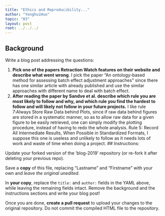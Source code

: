 ---
title: "Ethics and Reproducibility..."
author: "YonghuiHuo"
topic: "03"
layout: post
root: ../../../
---

## Background

Write a blog post addressing the questions: 

1. **Pick one of the papers Retraction Watch features on their website and describe what went wrong**. 
I pick the paper "An ontology-based method for assessing batch effect adjustment approaches" since there has one similar article with already published and use the similar approaches with different name to deal with batch effect.  
2. **After reading the paper by Sandve et al. describe which rule you are most likely to follow and why, and which rule you find the hardest to follow and will likely not follow in your future projects.**
I like rule 7:Always Store Raw Data behind Plots, since if raw data behind figures are stored in a systematic manner, so as to allow raw data for a given figure to be easily retrieved, one can simply modify the plotting procedure, instead of having to redo the whole analysis.
Rule 5: Record All Intermediate Results, When Possible in Standardized Formats, I suppose this one is useless and unlikely to follow as it needs lots of work and waste of time when doing a project. 
## Instructions:

Update your forked version of the 'blog-2019' repository (or re-fork it after deleting your previous repo).

Save a **copy** of this file, replacing "Lastname" and "Firstname" with your own and *leave the original unedited*.

In **your copy**, replace the `title:` and `author:` fields in the YAML above, while leaving the remaining fields intact. Remove the background and the instructions sections and write your blog post! 

Once you are done, **create a pull request** to upload your changes to the original repository. Do not commit the compiled HTML file to the repository.
